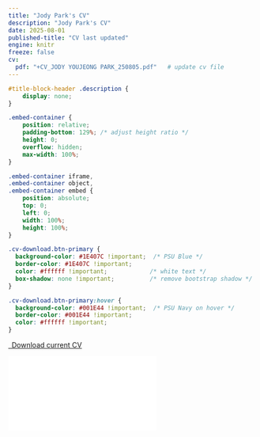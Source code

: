 ```yaml
---
title: "Jody Park's CV"
description: "Jody Park's CV"
date: 2025-08-01
published-title: "CV last updated"
engine: knitr
freeze: false
cv:
  pdf: "+CV_JODY YOUJEONG PARK_250805.pdf"   # update cv file
---
```


```css
#title-block-header .description {
    display: none;
}
```

```css
.embed-container {
    position: relative;
    padding-bottom: 129%; /* adjust height ratio */
    height: 0;
    overflow: hidden;
    max-width: 100%;
}

.embed-container iframe,
.embed-container object,
.embed-container embed {
    position: absolute;
    top: 0;
    left: 0;
    width: 100%;
    height: 100%;
}

.cv-download.btn-primary {
  background-color: #1E407C !important;  /* PSU Blue */
  border-color: #1E407C !important;
  color: #ffffff !important;            /* white text */
  box-shadow: none !important;          /* remove bootstrap shadow */
}

.cv-download.btn-primary:hover {
  background-color: #001E44 !important;  /* PSU Navy on hover */
  border-color: #001E44 !important;
  color: #ffffff !important;
}

```


```{=html}
<p class="text-center">
  <a class="btn btn-primary btn-lg cv-download" href="{{< meta cv.pdf >}}" target="_blank">
    <i class="fa-solid fa-file-arrow-down"></i>&ensp;Download current CV
  </a>
</p>

<div class="embed-container">
  <iframe src="{{< meta cv.pdf >}}" style="border: 0.5px"></iframe>
</div>
```




